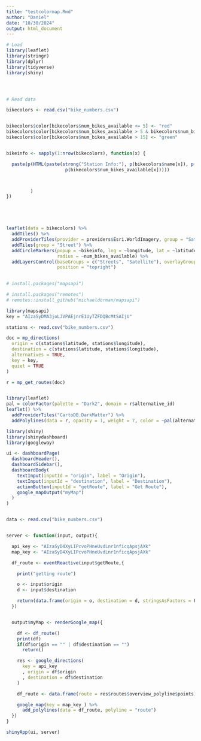 ```yaml
---
title: "testcolormap.Rmd"
author: "Daniel"
date: "10/30/2024"
output: html_document
---
```


```r
# Load 
library(leaflet)
library(stringr)
library(dplyr)
library(tidyverse)
library(shiny)




# Read data

bikecolors <- read.csv("bike_numbers.csv")


bikecolors$color[bikecolors$num_bikes_available <= 5] <- "red"
bikecolors$color[bikecolors$num_bikes_available > 5 & bikecolors$num_bikes_available <= 15] <- "orange"
bikecolors$color[bikecolors$num_bikes_available > 15] <- "green"


bikeinfo <- sapply(1:nrow(bikecolors), function(x) {

  paste(p(HTML(paste(strong("Station Info:"), p(bikecolors$name[x]), p(bikecolors$latitude[x], bikecolors$longitude[x]),
                      p(bikecolors$num_bikes_available[x]))))



         )
})





leaflet(data = bikecolors) %>%
  addTiles() %>%
  addProviderTiles(provider = providers$Esri.WorldImagery, group = "Satellite") %>%
  addTiles(group = "Street") %>%
  addCircleMarkers(popup = ~bikeinfo, lng = ~longitude, lat = ~latitude, group = "Markers", color = ~color, 
                   radius = ~num_bikes_available) %>%
  addLayersControl(baseGroups = c("Streets", "Satellite"), overlayGroups = c("Markers"),
                   position = "topright")
        

```

```r


# install.packages("mapsapi")

# install.packages("remotes")
# remotes::install_github("michaeldorman/mapsapi")

library(mapsapi)
key = "AIzaSyDMA3joLJVPAEjnrE1UyTZFDQBcMtSAIjU"

stations <- read.csv("bike_numbers.csv")

doc = mp_directions(
  origin = c(stations$latitude, stations$longitude),
  destination = c(stations$latitude, stations$longitude),
  alternatives = TRUE,
  key = key,
  quiet = TRUE
)

r = mp_get_routes(doc)


library(leaflet)
pal = colorFactor(palette = "Dark2", domain = r$alternative_id)
leaflet() %>% 
  addProviderTiles("CartoDB.DarkMatter") %>%
  addPolylines(data = r, opacity = 1, weight = 7, color = ~pal(alternative_id))
```
```r

library(shiny)
library(shinydashboard)
library(googleway)

ui <- dashboardPage(
  dashboardHeader(),
  dashboardSidebar(),
  dashboardBody(
    textInput(inputId = "origin", label = "Origin"),
    textInput(inputId = "destination", label = "Destination"),
    actionButton(inputId = "getRoute", label = "Get Route"),
    google_mapOutput("myMap")
  )
)


data <- read.csv("bike_numbers.csv")


server <- function(input, output){

  api_key <- "AIzaSyD4XyLIPcvoPHneUvdLnr1nficqApsjAXk"
  map_key <- "AIzaSyD4XyLIPcvoPHneUvdLnr1nficqApsjAXk"

  df_route <- eventReactive(input$getRoute,{

    print("getting route")

    o <- input$origin
    d <- input$destination

    return(data.frame(origin = o, destination = d, stringsAsFactors = F))
  })


  output$myMap <- renderGoogle_map({

    df <- df_route()
    print(df)
    if(df$origin == "" | df$destination == "")
      return()

    res <- google_directions(
      key = api_key
      , origin = df$origin
      , destination = df$destination
    )

    df_route <- data.frame(route = res$routes$overview_polyline$points)

    google_map(key = map_key ) %>%
      add_polylines(data = df_route, polyline = "route")
  })
}

shinyApp(ui, server)

```


